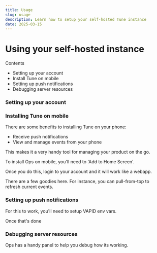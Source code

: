 ```yaml
---
title: Usage
slug: usage
description: Learn how to setup your self-hosted Tune instance
date: 2025-03-15
---
```



# Using your self-hosted instance

Contents

- Setting up your account
- Install Tune on mobile
- Setting up push notifications
- Debugging server resources


### Setting up your account

### Installing Tune on mobile

There are some benefits to installing Tune on your phone:

- Receive push notifications
- View and manage events from your phone

This makes it a very handy tool for managing your product on the go.

To install Ops on mobile, you'll need to 'Add to Home Screen'.

Once you do this, login to your account and it will work like a webapp.

There are a few goodies here. For instance, you can pull-from-top to refresh current events.

### Setting up push notifications

For this to work, you'll need to setup VAPID env vars.

Once that's done

### Debugging server resources

Ops has a handy panel to help you debug how its working.


